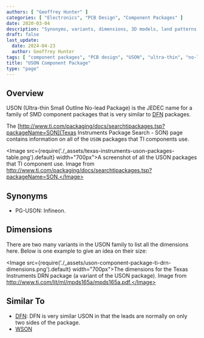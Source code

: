 ```yaml
---
authors: [ "Geoffrey Hunter" ]
categories: [ "Electronics", "PCB Design", "Component Packages" ]
date: 2020-03-04
description: "Synonyms, variants, dimensions, 3D models, land patterns and more info on the USON component package."
draft: false
last_update:
  date: 2024-04-23
  author: Geoffrey Hunter
tags: [ "component packages", "PCB design", "USON", "ultra-thin", "no-lead", "packages" ]
title: "USON Component Package"
type: "page"
---
```


## Overview

USON (Ultra-thin Small Outline No-lead Package) is the JEDEC name for a family of SMD component packages that is very similar to [DFN](/pcb-design/component-packages/dfn-component-package/) packages.

The [http://www.ti.com/packaging/docs/searchtipackages.tsp?packageName=SON](Texas Instruments Package Search - SON) page contains information on all of the `USON` packages that TI components use.

<Image src={require('./_assets/texas-instruments-uson-packages-table.png').default} width="700px">A screenshot of all the USON packages that TI component use. Image from http://www.ti.com/packaging/docs/searchtipackages.tsp?packageName=SON.</Image>

## Synonyms

* PG-USON: Infineon.

## Dimensions

There are two many variants in the USON family to list all the dimensions here. Below is one example to give an idea on their size:

<Image src={require('./_assets/uson-component-package-ti-drn-dimensions.png').default} width="700px">The dimensions for the Texas Instruments DRN package (a variant of the USON package). Image from http://www.ti.com/lit/ml/mpds165a/mpds165a.pdf.</Image>

## Similar To

* [DFN](/pcb-design/component-packages/dfn-component-package/): DFN is very similar USON in that the leads are normally on only two sides of the package.
* [WSON](/pcb-design/component-packages/wson-component-package/)
